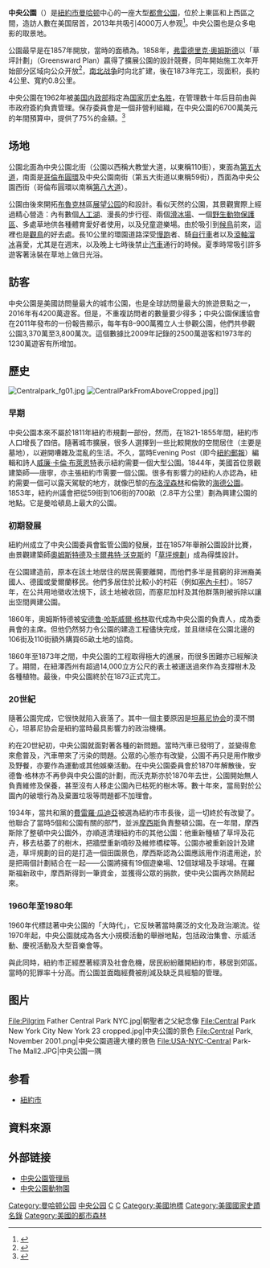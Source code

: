 {{attached KML|display=title|title=中央公園範圍}}
{{Otheruses|中央公園 (消歧義)|subject=美國紐約的中央公園|other=其他地方的中央公園或者以此為名的事物}}
{{Infobox park
| name = 中央公園
| image = Southwest corner of Central Park, looking east, NYC.jpg
| type = [[都會公園|都會公園]]
| location = [[美國|美國]][[紐約市|紐約市]][[曼哈頓|曼哈頓]]
| mapframe-width = 300
| mapframe-height = 200
| mapframe-zoom = 11
| mapframe-caption = 中央公园在曼哈顿内的位置
| area = 3.41k㎡
| coords = {{Coord|40|46|56|N|73|57|55|W|region:US-NY|display=inline,title}}
| created = 1857年
| operator = [[中央公園保存委員會|中央公園保存委員會]]
| visitors = 每年約3,750萬人<ref>{{cite news|url=http://www.travelandleisure.com/articles/worlds-most-visited-tourist-attractions|title=World's Most-Visited Tourist Attractions|work=Travel + Leisure by various contributors|date=2011-10|accessdate=2012-01-13|archive-date=2013-01-27|archive-url=https://web.archive.org/web/20130127072310/http://www.travelandleisure.com/articles/worlds-most-visited-tourist-attractions|dead-url=no}}</ref><ref>{{cite news|url=http://www.travelandleisure.com/articles/worlds-most-visited-tourist-attractions/3|title=No. 2 Central Park, New York City|work=Travel + Leisure|date=2011-10|accessdate=2012-01-13|archive-date=2012-01-19|archive-url=https://web.archive.org/web/20120119071711/http://www.travelandleisure.com/articles/worlds-most-visited-tourist-attractions/3|dead-url=no}}</ref>
| status = 全年開放
| embedded = 
  {{Infobox NRHP
  | embed=yes
  | name=
  | nrhp_type=nhl
  | image =
  | built = <!--1857-->
  | architect= [[弗雷德里克·奧姆斯德|弗雷德里克·奧姆斯德]]<br>{{link-en|卡弗特·沃克斯|Calvert Vaux}}
  | designated_nrhp_type = 1963年5月23日
  | area =
  | added = 1966年10月15日<ref name="nris">{{NRISref|2007a}}</ref>
  | refnum = 66000538
  }}
}}
'''中央公園'''（{{lang|en|Central Park}}）是[[紐約市|紐約市]][[曼哈顿|曼哈顿]]中心的一座大型[[都會公園|都會公園]]，位於上東區和上西區之間，造訪人數在美国居首，2013年共吸引4000万人参观<ref name="Ann Shields">{{cite web|title=The World's 50 Most Visited Tourist Attractions – No. 4 (tie) Central Park, New York City – Annual Visitors: 40,000,000|author=Ann Shields|publisher=Travel+Lesiure|url=http://www.travelandleisure.com/slideshows/worlds-most-visited-tourist-attractions/5|date=2014-11-10|accessdate=2016-03-27|archive-date=2015-07-20|archive-url=https://web.archive.org/web/20150720094518/http://www.travelandleisure.com/slideshows/worlds-most-visited-tourist-attractions/5|dead-url=no}}</ref>。中央公園也是众多电影的取景地。

公園最早是在1857年開放，當時的面積為{{convert|778|acre|ha}}。1858年，[[弗雷德里克·奧姆斯德|弗雷德里克·奧姆斯德]]以「草坪計劃」（Greensward Plan）贏得了擴展公園的設計競賽，同年開始施工次年开始部分区域向公众开放<ref>{{cite web|author=Waxman, Sarah|url=http://www.ny.com/articles/centralpark.html|title=The History of Central Park|accessdate=2016-01-08}}</ref>，[[南北战争|南北战争]]时向北扩建，後在1873年完工，现面积{{convert|843|acre|ha}}，長約4公里、寬約0.8公里。

中央公園在1962年被[[美国内政部|美国内政部]]指定為[[美国国家历史名胜|国家历史名胜]]，在{{link-en|纽约市公园和娱乐部|New York City Department of Parks and Recreation}}管理数十年后目前由{{link-en|中央公園保存委員會|Central Park Conservancy}}與市政府簽約負責管理。保存委員會是一個非營利組織，在中央公園的6700萬美元的年間預算中，提供了75%的金額。<ref name=Conservancy>{{cite web|url=http://www.centralparknyc.org/about/|title=About the Central Park Conservancy|publisher=Central Park Conservancy|accessdate=2010-07-15|archive-date=2018-01-17|archive-url=https://web.archive.org/web/20180117043309/http://www.centralparknyc.org/about/|dead-url=no}}</ref>

== 场地 ==

公園北面為中央公園北街（公園以西稱大教堂大道，以東稱110街），東面為[[第五大道|第五大道]]，南面是[[哥倫布圓環|哥倫布圓環]]及中央公園南街（第五大街道以東稱59街），西面為中央公園西街（哥倫布圓環以南稱[[第八大道|第八大道]]）。

公園由後來開拓[[布魯克林|布魯克林]]區[[展望公园|展望公园]]的{{tsl|en|Frederick Law Olmsted||Frederick Law Olmsted}}和{{tsl|en|Calvert Vaux||Calvert Vaux}}設計。看似天然的公園，其景觀實際上經過精心營造：內有數個[[人工湖|人工湖]]、漫長的步行徑、兩個[[滑冰場|滑冰場]]、一個[[野生動物保護區|野生動物保護區]]、多處草地供各種體育愛好者使用，以及兒童遊樂場。由於吸引到[[候鳥|候鳥]]前來，這裡也是[[觀鳥|觀鳥]]的好去處。長10公里的環園道路深受[[慢跑|慢跑]]者、騎[[自行車|自行車]]者以及[[滾軸溜冰|滾軸溜冰]]喜愛，尤其是在週末，以及晚上七時後禁止[[汽車|汽車]]通行的時候。夏季時常吸引許多遊客著泳裝在草地上做日光浴。

==訪客==
中央公園是美國訪問量最大的城市公園，也是全球訪問量最大的旅遊景點之一，2016年有4200萬遊客。但是，不重複訪問者的數量要少得多；中央公園保護協會在2011年發布的一份報告顯示，每年有8–900萬獨立人士參觀公園，他們共參觀公園3,370萬至3,800萬次。這個數據比2009年記錄的2500萬遊客和1973年的1230萬遊客有所增加。

{{fact|遊客人數在公園到訪者總數中所佔的比例要低得多：2009年，2500萬公園訪客中，有五分之一是遊客。中央公園保護協會在2011的報告中給出的公園使用率亦非常類似：只有14%的訪問量來自於首次訪問中央公園的人。根據該報告，將近三分之二的遊客定期造訪公園，至少每週進入公園一次，約70％的訪問者居住在紐約市。此外，公園訪問量在夏季週末達到高峰，而大多數遊客在公園內進行被動休閒活動，如步行或觀光，而不是積極運動。}}

== 歷史 ==
[[File:Centralpark_fg01.jpg|center]]
[[File:CentralParkFromAboveCropped.jpg|thumb]]]]

=== 早期 ===
中央公園本來不屬於1811年紐約市規劃一部份，然而，在1821-1855年間，紐約市人口增長了四倍。隨著城市擴展，很多人選擇到一些比較開放的空間居住（主要是墓地），以避開嘈雜及混亂的生活。不久，當時Evening Post（即今[[紐約郵報|紐約郵報]]）編輯和詩人[[威廉·卡倫·布萊恩特|威廉·卡倫·布萊恩特]]表示紐約需要一個大型公園。1844年，美國首位景觀建築師──唐寧，亦主張紐約市需要一個公園。很多有影響力的紐約人亦認為，紐約需要一個可以露天駕駛的地方，就像巴黎的[[布洛涅森林|布洛涅森林]]和倫敦的[[海德公園|海德公園]]。1853年，紐約州議會把從59街到106街的700畝（2.8平方公里）劃為興建公園的地點。它是曼哈頓島上最大的公園。

=== 初期發展 ===
紐約州成立了中央公園委員會監管公園的發展，並在1857年舉辦公園設計比賽，由景觀建築師[[奧姆斯特德|奧姆斯特德]]及[[卡爾弗特·沃克斯|卡爾弗特·沃克斯]]的「[[草坪規劃|草坪規劃]]」成為得獎設計。

在公園建造前，原本在該土地居住的居民需要離開，而他們多半是貧窮的非洲裔美國人、德國或愛爾蘭移民。他們多居住於比較小的村莊（例如[[塞內卡村|塞內卡村]]）。1857年，在公共用地徵收法規下，該土地被收回，而塞尼加村及其他群落則被拆除以讓出空間興建公園。

1860年，奧姆斯特德被[[安德鲁·哈斯威爾·格林|安德鲁·哈斯威爾·格林]]取代成為中央公園的負責人，成為委員會的主席。但他仍然努力令公園的建造工程儘快完成，並且继续在公園北邊的106街及110街額外購買65畝土地的協商。

1860年至1873年之間，中央公園的工程取得極大的進展，而很多困難亦已經解決了。期間，在紐澤西州有超過14,000立方公尺的表土被運送過來作為支撐樹木及各種植物。最後，中央公園終於在1873正式完工。

=== 20世紀 ===
隨著公園完成，它很快就陷入衰落了。其中一個主要原因是[[坦慕尼协会|坦慕尼协会]]的漠不關心，坦慕尼协会是紐約當時最具影響力的政治機構。

約在20世紀初，中央公園就面對著各種的新問題。當時汽車已發明了，並變得愈來愈普及，汽車帶來了污染的問題。公眾的心態亦有改變，公園不再只是用作散步及野餐，亦要作為運動或其他娛樂活動。在中央公園委員會於1870年解散後，安德鲁·格林亦不再參與中央公園的計劃，而沃克斯亦於1870年去世，公園開始無人負責維修及保養，甚至沒有人移走公園內已枯死的樹木等。數十年來，當局對於公園內的破壞行為及棄置垃圾等問題都不加理會。

1934年，當共和黨的[[菲奧雷洛·亨利·拉瓜迪亞|費雷羅·瓜迪亞]]被選為紐約市市長後，這一切終於有改變了。他聯合了當時5個和公園有關的部門，並派[[羅伯·摩斯|摩西斯]]負責整頓公園。在一年間，摩西斯除了整頓中央公園外，亦順道清理紐約市的其他公園：他重新種植了草坪及花卉，移去枯萎了的樹木，把牆壁重新噴砂及維修橋樑等。公園亦被重新設計及建造，草坪規劃的目的是打造一個田園景色，摩西斯認為公園應該用作消遣用途，於是把兩個計劃結合在一起——公園將擁有19個遊樂場、12個球場及手球場。在羅斯福新政中，摩西斯得到一筆資金，並獲得公眾的捐款，使中央公園再次熱鬧起來。

=== 1960年至1980年 ===
1960年代標誌著中央公園的「大時代」，它反映著當時廣泛的文化及政治潮流。從1970年起，中央公園就成為各大小規模活動的舉辦地點，包括政治集會、示威活動、慶祝活動及大型音樂會等。

與此同時，紐約市正經歷著經濟及社會危機，居民紛紛離開紐約市，移居到郊區。當時的犯罪率十分高。而公園並面臨經費被削減及缺乏具經驗的管理。

== 图片 ==
<gallery>
File:Pilgrim Father Central Park NYC.jpg|朝聖者之父紀念像
File:Central Park New York City New York 23 cropped.jpg|中央公園的景色
File:Central Park, November 2001.png|中央公園週邊大樓的景色
File:USA-NYC-Central Park-The Mall2.JPG|中央公園一隅
</gallery>

== 参看 ==
* [[紐約市|紐約市]]

== 資料來源 ==
{{reflist}}

== 外部链接 ==
{{Commons|Central Park}}
* [http://www.centralparknyc.org 中央公園管理局]{{Wayback|url=http://www.centralparknyc.org/ |date=20110223065241 }}
* [https://centralparkzoo.com 中央公園動物園]

{{Authority control}}
[[Category:曼哈顿公园|Category:曼哈顿公园]]
[[Category:中央公园|]]
[[Category:紐約市建築物|C]]
[[Category:紐約市旅遊|C]]
[[Category:美國地標|Category:美國地標]]
[[Category:美國國家史蹟名錄|Category:美國國家史蹟名錄]]
[[Category:美國的都市森林|Category:美國的都市森林]]